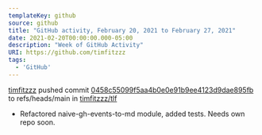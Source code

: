 ---
templateKey: github
source: github
title: "GitHub activity, February 20, 2021 to February 27, 2021"
date: 2021-02-20T00:00:00.000-05:00
description: "Week of GitHub Activity"
URI: https://github.com/timfitzzz
tags: 
  - 'GitHub'
---

[timfitzzz](https://github.com/timfitzzz) pushed commit [0458c55099f5aa4b0e0e91b9ee4123d9dae895fb](https://github.com/timfitzzz/tlf/commits/0458c55099f5aa4b0e0e91b9ee4123d9dae895fb) to refs/heads/main in [timfitzzz/tlf](https://github.com/timfitzzz/tlf)  
* Refactored naive-gh-events-to-md module, added tests. Needs own repo soon.  

